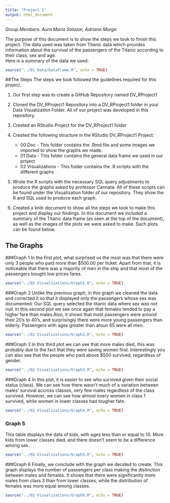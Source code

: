 ```yaml
---
title: "Project 1"
output: html_document
---
```

_Group Members: Aura Maria Salazar, Adriana Murga_

The purpose of this document is to show the steps we took to finish this project. The data used was taken from Titanic data which provides information about the survival of the passengers of the Titanic according to their class, sex and age.  
Here is a summary of the data we used:

```r
source("../01 Data/DataFrame.R", echo = TRUE)

```


##The Steps 
The steps we took followed the guidelines required for this project. 

1. Our first step was to create a GitHub Repository named DV_RProject1 

2. Cloned the DV_RProject1 Repository into a DV_RProject1 folder in your Data Visualizaiton Folder. All of our project was developed in this repository.

3. Created an RStudio Project for the DV_RProject1 folder

4. Created the following structure in the RStudio DV_RProject1 Project:
      - 00 Doc - This folder contains the .Rmd file and some images we imported to show the graphs we made. 
      - 01 Data - This folder contains the general data frame we used in our project
      - 02 Visualizations - This folder contains the .R scripts with the different graphs
      
5. Wrote the R scripts with the necessary SQL query adjustments to produce the graphs asked by professor Cannata. All of these scripts can be found under the Visualization folder of our repository. They show the R and SQL used to produce each graph. 

6. Created a knitr document to show all the steps we took to make this project and display our findings. In this document we included a summary of the Titanic data frame (as seen at the top of the document), as well as the images of the plots we were asked to make. Such plots can be found below. 


## The Graphs

###Graph 1
In the first plot, what surprised us the most was that there were only 3 people who paid more than $500.00 per ticket. Apart from that, it is noticeable that there was a majority of men in the ship and that most of the passengers bought low prices fares. 

```r
source("../02 Visualizations/Graph1.R", echo = TRUE)
```

###Graph 2
Unlike the previous graph, in this graph we cleaned the data and corrected it so that it displayed only the passengers whose sex was documented. Our SQL query selected the titanic data where sex was not null. In this second plot we see once again that females tended to pay a higher fare than males.Also, it shows that most passengers were around their 20's to 40's, and surprisingly there were more young passengers than elderly. Passengers with ages greater than aroun 65 were all men. 
```r
source("../02 Visualizations/Graph2.R", echo = TRUE)
```

###Graph 3
In this third plot we can see that more males died, this was probably due to the fact that they were saving women first. Interestingly you can also see that the people who paid above $500 survived, regardless of gender. 

```r
source("../02 Visualizations/Graph3.R", echo = TRUE)
```

###Graph 4
In this plot, it is easier to see who survived given their social status (class). We can see how there wasn't much of a variation between males' survival accross classes, very few males regardless of the class survived. However, we can see how almost every women in class 1 survived, while women in lower classes had tougher fate.

```r
source("../02 Visualizations/Graph4.R", echo = TRUE)
```

### Graph 5
This table displays the data of kids, with ages less than or equal to 10. More kids from lower classes died, and there doesn't seem to be a difference among sex. 

```r
source("../02 Visualizations/Graph5.R", echo = TRUE)
```

###Graph 6
Finally, we conclude with the graph we decided to create. This graph displays the number of passengers per class making the distinction between males and females. It shows that there were significantly more males from class 3 than from lower classes, while the distribution of females was more equal among classes. 

```r
source("../02 Visualizations/Graph6.R", echo = TRUE)
```